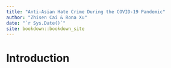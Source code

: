 ```yaml
--- 
title: "Anti-Asian Hate Crime During the COVID-19 Pandemic"
author: "Zhisen Cai & Rona Xu"
date: "`r Sys.Date()`"
site: bookdown::bookdown_site
---
```


# Introduction

